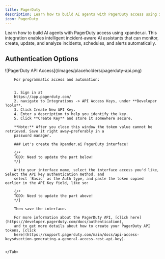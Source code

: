 ```yaml
---
title: PagerDuty
description: Learn how to build AI agents with PagerDuty access using xpander.ai.
icon: PagerDuty
---
```


Learn how to build AI agents with PagerDuty access using xpander.ai. This integration enables intelligent incident-aware AI assistants that can monitor, create, update, and analyze incidents, schedules, and alerts automatically.

## Authentication Options

<Tabs>
    <Tab title="API Access">
        <Frame caption="PagerDuty API access configuration">
            ![PagerDuty API Access](/images/placeholders/pagerduty-api.png)
        </Frame>

        For programmatic access and automation:


        1. Sign in at
        https://app.pagerduty.com/
        2. navigate to Integrations -> API Access Keys, under **Developer Tools**.
        3. Click Create New API Key.
        4. Enter a description to help you identify the key.
        5. Click **Create Key** and store it somewhere secure.

        **Note:** After you close this window the token value cannot be retrieved. Save it right away—preferably in a
        password manager.

        ### Let's create the Xpander.ai PagerDuty interface!

        {/*
        TODO: Need to update the part below!
        */}

        Write your interface name, select the interface access you'd like, Select the API key authentication method, and
        select `Basic` as the Auth type, and paste the token copied earlier in the API Key field, like so:

        {/*
        TODO: Need to update the part above!
        */}

        Then save the interface.

        For more information about the PagerDuty API, [click here](https://developer.pagerduty.com/docs/authentication),
        and to get more details about how to create your PagerDuty API tokens, [click
        here](https://support.pagerduty.com/main/docs/api-access-keys#section-generating-a-general-access-rest-api-key).


    </Tab>
</Tabs>
